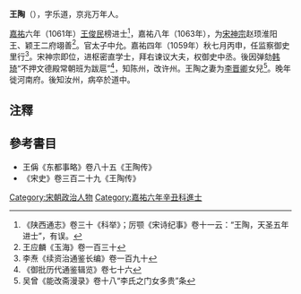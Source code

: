 '''王陶'''（{{bd|?||?|}}），字乐道，京兆万年人。

[[嘉祐|嘉祐]]六年（1061年）[[王俊民|王俊民]]榜进士<ref>《陕西通志》卷三十《科举》；厉颚《宋诗纪事》卷十一云：“王陶，天圣五年进士”，有误。</ref>，嘉祐八年（1063年），为[[宋神宗|宋神宗]]赵顼淮阳王、颖王二府翊善<ref>王应麟《玉海》卷一百三十</ref>。官太子中允。嘉祐四年（1059年）秋七月丙申，任监察御史里行<ref>李焘《续资治通鉴长编》卷一百九十</ref>。宋神宗即位，进枢密直学士，拜右谏议大夫，权御史中丞。後因弹劾[[韩琦|韩琦]]“不押文德殿常朝班为跋扈”<ref>《御批历代通鉴辑览》卷七十六</ref>，知陈州，改许州。王陶之妻为[[李晋卿|李晋卿]]女兒<ref>吴曾《能改斋漫录》卷十八“李氏之门女多贵”条</ref>。晚年徙河南府。後知汝州，病卒於道中。

==注釋==
{{reflist|2}}

==參考書目==
*王偁《东都事略》卷八十五《王陶传》
*《宋史》卷三百二十九《王陶传》 

{{DEFAULTSORT:Wang王}}
[[Category:宋朝政治人物|Category:宋朝政治人物]]
[[Category:嘉祐六年辛丑科進士|Category:嘉祐六年辛丑科進士]]